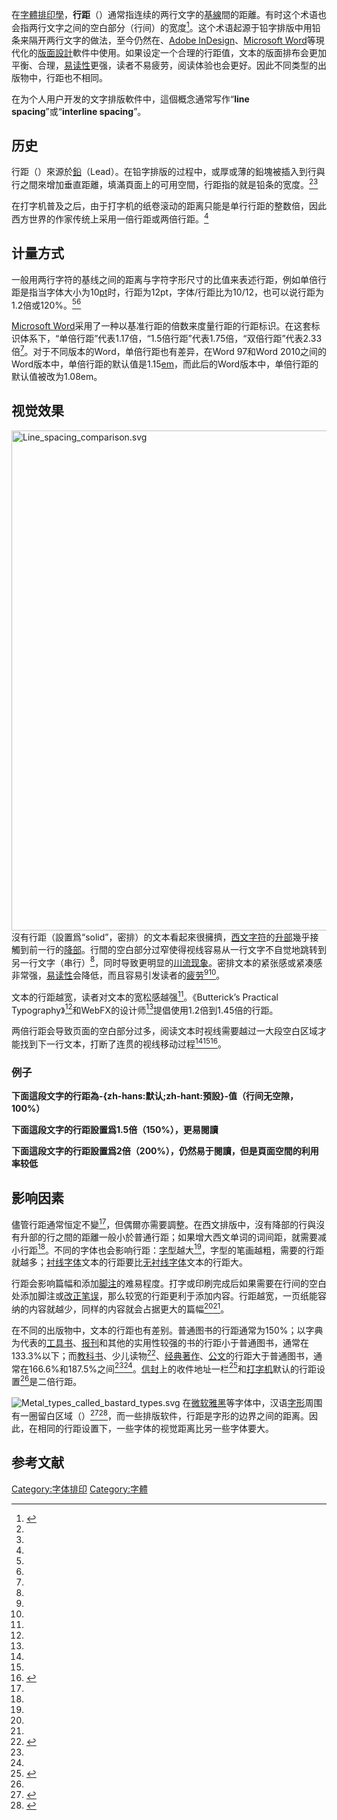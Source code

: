 {{distinguish|两行植株之间的距离}}
在[[字體排印學|字體排印學]]，'''行距'''（{{lang-en|Leading}}）通常指连续的两行文字的[[基線|基線]]間的距離。有时这个术语也会指两行文字之间的空白部分（行间）的宽度<ref>{{cite web |url=http://gongjushu.cnki.net/RBook/Detail?entryId=R2006063180007417|title=行间|publisher=中国工艺美术大辞典|accessdate=2020-05-08}}</ref>。这个术语起源于铅字排版中用铅条来隔开两行文字的做法，至今仍然在{{link-en|QuarkXPress|QuarkXPress}}、[[Adobe_InDesign|Adobe InDesign]]、[[Microsoft_Word|Microsoft Word]]等現代化的[[版面設計|版面設計]]軟件中使用。如果设定一个合理的行距值，文本的版面排布会更加平衡、合理，[[易读性|易读性]]更强，读者不易疲劳，阅读体验也会更好。因此不同类型的出版物中，行距也不相同。

在为个人用户开发的文字排版軟件中，這個概念通常写作“'''line spacing'''”或“'''interline spacing'''”。

==历史==
行距（{{lang-en|Leading}}）來源於[[鉛|鉛]]（Lead）。在铅字排版的过程中，或厚或薄的鉛塊被插入到行與行之間來增加垂直距離，填滿頁面上的可用空間，行距指的就是铅条的宽度。<ref name="Butterick"/><ref name="中国现代编辑学辞典"/>

在打字机普及之后，由于打字机的纸卷滚动的距离只能是单行行距的整数倍，因此西方世界的作家传统上采用一倍行距或两倍行距。<ref name="Butterick"/>

==计量方式==

一般用两行字符的基线之间的距离与字符字形尺寸的比值来表述行距，例如单倍行距是指当字体大小为10[[点_(印刷)|pt]]时，行距为12pt，字体/行距比为10/12，也可以说行距为1.2倍或120%。<ref name="The Basics of Typography"/><ref name="Bri12"/>

[[Microsoft_Word|Microsoft Word]]采用了一种以基准行距的倍数来度量行距的行距标识。在这套标识体系下，“单倍行距”代表1.17倍，“1.5倍行距”代表1.75倍，“双倍行距”代表2.33倍<ref name="Butterick"/>。对于不同版本的Word，单倍行距也有差异，在Word 97和Word 2010之间的Word版本中，单倍行距的默认值是1.15[[em_(字体排印学)|em]]，而此后的Word版本中，单倍行距的默认值被改为1.08em{{来源请求}}。

==视觉效果==
[[File:Line_spacing_comparison.svg|800px]]
沒有行距（設置爲“solid”，密排）的文本看起來很擁擠，[[拉丁字母|西文字符]]的[[升部|升部]]幾乎接觸到前一行的[[降部|降部]]。行間的空白部分过窄使得视线容易从一行文字不自觉地跳转到另一行文字（串行）<ref name="探析字体排版对阅读的影响"/>，同时导致更明显的[[川流_(字体排印学)|川流现象]]。密排文本的紧张感或紧凑感非常强，[[易读性|易读性]]会降低，而且容易引发读者的[[視覺疲勞|疲劳]]<ref name="The Basics of Typography"/><ref name="探析字体排版对阅读的影响"/>。

文本的行距越宽，读者对文本的宽松感越强<ref name="探析字体排版对阅读的影响"/>。《Butterick’s Practical Typography》<ref name="Butterick"/>和WebFX的设计师<ref name="The Basics of Typography"/>提倡使用1.2倍到1.45倍的行距。

两倍行距会导致页面的空白部分过多，阅读文本时视线需要越过一大段空白区域才能找到下一行文本，打断了连贯的视线移动过程<ref name="Butterick"/><ref name="The Basics of Typography"/><ref>{{cite web |url=http://gongjushu.cnki.net/RBook/Detail?entryId=R2006062140001046|title=行距|publisher=新闻学大辞典|accessdate=2020-05-08}}</ref>。


===例子===
'''下面這段文字的行距為-{zh-hans:默认;zh-hant:預設}-值（行间无空隙，100%）'''

<blockquote><p style="line-height:100%; width:30em;">{{Lorem ipsum|3}}</p></blockquote>

'''下面這段文字的行距設置爲1.5倍（150%），更易閱讀'''

<blockquote><p style="line-height:150%; width:30em;">{{Lorem ipsum|3}}</p></blockquote>

'''下面這段文字的行距設置爲2倍（200%），仍然易于閱讀，但是頁面空間的利用率较低'''

<blockquote><p style="line-height:200%; width:30em;">{{Lorem ipsum|3}}</p></blockquote>

==影响因素==

儘管行距通常恒定不變<ref name="排版知识问答"/>，但偶爾亦需要調整。在西文排版中，沒有降部的行與沒有升部的行之間的距離一般小於普通行距；如果增大西文单词的词间距，就需要减小行距<ref name="The Basics of Typography"/>。不同的字体也会影响行距：[[字型|字型]]越大<ref name="3000Q"/>，字型的笔画越粗，需要的行距就越多；[[衬线字体|衬线字体]]文本的行距要比[[无衬线字体|无衬线字体]]文本的行距大。

行距会影响篇幅和添加[[脚注|脚注]]的难易程度。打字或印刷完成后如果需要在行间的空白处添加脚注或[[校对|改正笔误]]，那么较宽的行距更利于添加内容。行距越宽，一页纸能容纳的内容就越少，同样的内容就会占据更大的篇幅<ref name="Butterick"/><ref name="探析字体排版对阅读的影响"/>。

在不同的出版物中，文本的行距也有差别。普通图书的行距通常为150%；以字典为代表的[[工具书|工具书]]、[[报刊|报刊]]和其他的实用性较强的书的行距小于普通图书，通常在133.3%以下；而[[教科书|教科书]]、少儿读物<ref>{{cite web |url=http://gongjushu.cnki.net/RBook/Detail?entryId=R2006062460001248|title=行距|publisher=科技编辑大辞典|accessdate=2020-05-08}}</ref>、[[典籍|经典著作]]、[[公文|公文]]的行距大于普通图书，通常在166.6%和187.5%之间<ref name="中国现代编辑学辞典" /><ref name="排版知识问答" />。[[信封|信封]]{{Where}}上的收件地址一栏<ref>{{cite book |url=http://www.cgan.net/cidian/?p=13424 |title=印刷设计辞典|accessdate=2020-05-05}}</ref>和[[打字机|打字机]]默认的行距设置<ref name="Butterick"/>是二倍行距。

[[File:Metal_types_called_bastard_types.svg|thumbnail]]
在[[微软雅黑|微软雅黑]]等字体中，汉语[[字形|字形]]周围有一圈留白区域（{{lang-en|Bastard}}）<ref>{{cite book|last1=Campbel|first1=Alastair|title=The Digital Designer's Jargon Buster|date=2004|page=29|url=https://books.google.com.hk/books?id=URyQM0btTbIC&pg=PA29|access-date=2021-05-08|archive-date=2021-05-10|archive-url=https://web.archive.org/web/20210510143045/https://books.google.com/books?id=URyQM0btTbIC&pg=PT32|dead-url=no}}</ref><ref>{{cite book|last1=Wijnekus|first1=F. J. M.|last2=Wijnekus|first2=E. F. P. H.|title=Dictionary of the Printing and Allied Industries|date=1983|page=57|edition=2nd|url=https://books.google.com.hk/books?id=VQghBQAAQBAJ&pg=PA57|access-date=2021-05-08|archive-date=2021-05-10|archive-url=https://web.archive.org/web/20210510144624/https://books.google.com/books?id=VQghBQAAQBAJ&pg=PA57|dead-url=no}}</ref>，而一些排版软件{{哪些}}，行距是字形的边界之间的距离。因此，在相同的行距设置下，一些字体的视觉距离比另一些字体要大。

==参考文献==
{{reflist|refs=
<ref name="Butterick">{{cite web |date=2016 |url=http://practicaltypography.com/line-spacing.html |title=Butterick's Practical Typography |publisher=Matthew Butterick |accessdate=2016-03-09 |archive-date=2021-04-13 |archive-url=https://web.archive.org/web/20210413234211/https://practicaltypography.com/line-spacing.html |dead-url=no }}</ref>
<ref name="排版知识问答">{{Cite journal| issn = 1671-9220| issue = 05| pages = 78–81| last = 徐| first = 令德| title = 排版知识问答(二)| journal = 中国编辑| accessdate = 2020-05-08| date = 2012| url = https://kns.cnki.net/KCMS/detail/detail.aspx?dbcode=CJFQ&dbname=CJFD2012&filename=BJZG201205021}}</ref>
<ref name="The Basics of Typography">{{cite web |date=2011 |url=http://designinstruct.com/tools-basics/the-basics-of-typography/ |title=The Basics of Typography |publisher=Design Instruct |accessdate=2011-06-22 |archive-date=2017-05-23 |archive-url=https://web.archive.org/web/20170523093038/http://designinstruct.com/tools-basics/the-basics-of-typography/ |dead-url=no }}</ref>
<ref name="中国现代编辑学辞典">{{cite web |url=http://gongjushu.cnki.net/RBook/Detail?entryId=R20060501011110000493|title=行距|publisher=中国现代编辑学辞典|accessdate=2020-05-08}}</ref>
<ref name="3000Q">{{cite book|date=2010-12-29|url=http://www.cgan.net/book/books/Graphic/index.htm|title=图文传播3000问|chapter=B. 设计、制稿 |chapter-url=http://www.cgan.net/book/books/Graphic/pdf/gb-b.pdf|author=胡宏亮|accessdate=2021-09-18}}</ref>
<ref name="探析字体排版对阅读的影响">{{Cite journal| issn = 1003-9007| issue = 08| pages = 138–139| last = 武| first = 凡| title = 探析字体排版对阅读的影响| journal = 现代装饰(理论)| accessdate = 2020-05-08| date = 2016| url = https://kns.cnki.net/KCMS/detail/detail.aspx?dbcode=CJFQ&dbname=CJFDLAST2016&filename=XDZS201608115}}</ref>
<ref name="Bri12">{{cite book |title=Elements of Typographic Style |author-first=R. |author-last=Bringhurst. |location=Vancouver |publisher=[[Hartley_and_Marks|Hartley and Marks]] |year=2012 |isbn=9780881792126 }}</ref>
}}

{{Typography terms}}

[[Category:字体排印|Category:字体排印]]
[[Category:字體|Category:字體]]
